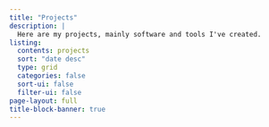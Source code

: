 ```yaml
---
title: "Projects"
description: |
  Here are my projects, mainly software and tools I've created. 
listing:
  contents: projects
  sort: "date desc"
  type: grid
  categories: false
  sort-ui: false
  filter-ui: false
page-layout: full
title-block-banner: true
---
```



